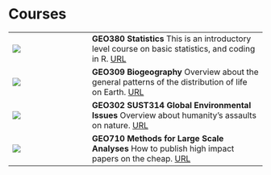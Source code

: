 # Courses {-}

  
  |                                                                                             |
  | :--------------------------- | :----------------------------------------------------------- |
  | ![](images/Statistics.png)   |**GEO380 Statistics**  This is an introductory level course on basic statistics, and coding in R.   [URL](https://camilo-mora.github.io/GEO380/)                             |
  | ![](images/Species.png)      |**GEO309 Biogeography** Overview about the general patterns of the distribution of life on Earth.   [URL](https://camilo-mora.github.io/GEO309/)                             |
  | ![](images/Impacts.png)      |**GEO302 SUST314 Global Environmental Issues** Overview about humanity's assaults on nature.        [URL](https://camilo-mora.github.io/GEO302/)                             | 
  | ![](images/Analytics.png)    |**GEO710 Methods for Large Scale Analyses** How to publish high impact papers on the cheap.         [URL](https://camilo-mora.github.io/MethodsForLargeScaleAnalyses/)       | 
  
